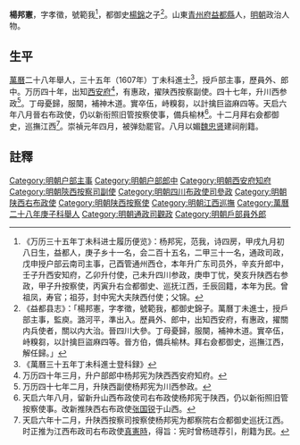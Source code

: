 {{明清人物信息框
| 姓名 = 楊邦憲
| 原名 =
| 圖片名稱= 
| 圖片大小 =
| 圖片說明 = 
| 最高職務 =都察院右佥都御史巡抚江西
| 國家 = 大明
| 爵位 =
| 籍貫 =[[山東|山東]][[益都县|益都县]]
| 族裔 = 
| 旗籍 = 
| 字號 = 字孝徵，號范我
| 諡號 =
| 出生日期 = 生年不详
| 出生地點 =
| 逝世日期 = 卒年不详
| 逝世地點 =
| 墓葬 =
| 配偶 = 
| 親屬 = 
| 出身 =
* 萬曆二十八年庚子科舉人
* 萬曆三十五年丁未科進士
| 經歷 =
| 著作 =  
*
*
*
}}
'''楊邦憲'''{{BD|？年||？年||}}，字孝徵，號範我<ref>《万历三十五年丁未科进士履历便览》：杨邦宪，范我，诗四房，甲戌九月初八日生，益都人，庚子乡十一名，会二百十五名，二甲三十一名，通政司政，戊申授户部云南司主事，己酉管通州西仓，本年升广东司员外，辛亥升郎中，壬子升西安知府，乙卯升付使，己未升四川参政，庚申丁忧，癸亥升陕西右参政，甲子升按察使，丙寅升右佥都御史、巡抚江西，壬辰回籍，本年为民。曾祖凤，寿官；祖芬，封中宪大夫陕西付使；父锦。</ref>，都御史[[楊錦_(嘉靖進士)|楊錦]]之子<ref>《益都县志》：「楊邦憲，字孝徵，號範我，都御史錦子。萬曆丁未進士，授戶部主事，監庾。潞河平，準出入。歷員外、郎中，出知西安府，有惠政，擢關内兵使者，關以内大治。晉四川大參。丁母憂歸，服闋，補神木道。實卒伍，峙糗芻，以計擒巨盜麻四等。晉方伯，備兵榆林。拜右僉都御史，巡撫江西，解任歸。」</ref>。山東[[青州府|青州府]][[益都縣|益都縣]]人，[[明朝|明朝]]政治人物。

==生平==
[[萬曆|萬曆]]二十八年舉人，三十五年（1607年）丁未科進士<ref>《萬曆三十五年丁未科進士登科録》</ref>，授戶部主事，歷員外、郎中。万历四十年，出知[[西安府|西安府]]<ref>万历四十年三月，升户部郎中杨邦宪为陕西西安府知府。</ref>，有惠政，擢陕西按察副使。四十七年，升川西参政<ref>万历四十七年二月，升陕西副使杨邦宪为川西参政。</ref>。丁母憂歸，服闋，補神木道。實卒伍，峙糗芻，以計擒巨盜麻四等。天启六年八月晉右布政使，仍以新衔照旧管按察使事，備兵榆林<ref>天启六年八月，留新升山西布政使司右布政使杨邦宪于陕西，仍以新衔照旧管按察使事。改新推陕西右布政使[[张国锐|张国锐]]于山西。</ref>。十二月拜右僉都御史，巡撫江西<ref>天启六年十二月，升陕西按察司按察使杨邦宪为都察院右佥都御史巡抚江西。时正推为江西布政司右布政使[[真憲時|真憲時]]，得旨：宪时曾杨琏荐引，削籍为民。</ref>。崇禎元年四月，被弹劾罷官。八月以媚[[魏忠贤|魏忠贤]]建祠削籍。

==註釋==
{{reflist}}

{{萬曆三十五年丁未科殿試金榜}}
[[Category:明朝户部主事|Category:明朝户部主事]]
[[Category:明朝户部郎中|Category:明朝户部郎中]]
[[Category:明朝西安府知府|Category:明朝西安府知府]]
[[Category:明朝陝西按察司副使|Category:明朝陝西按察司副使]]
[[Category:明朝四川布政使司參政|Category:明朝四川布政使司參政]]
[[Category:明朝陕西右布政使|Category:明朝陕西右布政使]]
[[Category:明朝陕西按察使|Category:明朝陕西按察使]]
[[Category:明朝江西巡撫|Category:明朝江西巡撫]]
[[Category:萬曆二十八年庚子科舉人|Category:萬曆二十八年庚子科舉人]]
[[Category:明朝通政司觀政|Category:明朝通政司觀政]]
[[Category:明朝戶部員外郎|Category:明朝戶部員外郎]]